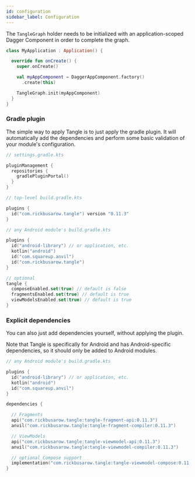 ```yaml
---
id: configuration
sidebar_label: Configuration
---
```



The `TangleGraph` holder needs to be initialized with an application-scoped Dagger Component in
order to complete the graph.

```kotlin
class MyApplication : Application() {

  override fun onCreate() {
    super.onCreate()

    val myAppComponent = DaggerAppComponent.factory()
      .create(this)

    TangleGraph.init(myAppComponent)
  }
}
```

### Gradle plugin

The simple way to apply Tangle is to just apply the gradle plugin. It will automatically add the
dependencies and perform some basic validation of your module's configuration.

```kotlin
// settings.gradle.kts

pluginManagement {
  repositories {
    gradlePluginPortal()
  }
}
```

```kotlin
// top-level build.gradle.kts

plugins {
  id("com.rickbusarow.tangle") version "0.11.3"
}
```

```kotlin
// any Android module's build.gradle.kts

plugins {
  id("android-library") // or application, etc.
  kotlin("android")
  id("com.squareup.anvil")
  id("com.rickbusarow.tangle")
}

// optional
tangle {
  composeEnabled.set(true) // default is false
  fragmentsEnabled.set(true) // default is true
  viewModelsEnabled.set(true) // default is true
}
```

### Explicit dependencies

You can also just add dependencies yourself, without applying the plugin.

Note that Tangle is specifically for Android and has Android-specific dependencies,
so it should only be added to Android modules.

```kotlin
// any Android module's build.gradle.kts

plugins {
  id("android-library") // or application, etc.
  kotlin("android")
  id("com.squareup.anvil")
}

dependencies {

  // Fragments
  api("com.rickbusarow.tangle:tangle-fragment-api:0.11.3")
  anvil("com.rickbusarow.tangle:tangle-fragment-compiler:0.11.3")

  // ViewModels
  api("com.rickbusarow.tangle:tangle-viewmodel-api:0.11.3")
  anvil("com.rickbusarow.tangle:tangle-viewmodel-compiler:0.11.3")

  // optional Compose support
  implementation("com.rickbusarow.tangle:tangle-viewmodel-compose:0.11.3")
}
```
